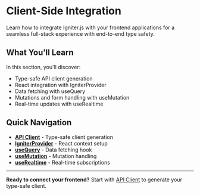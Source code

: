 # Client-Side Integration

Learn how to integrate Igniter.js with your frontend applications for a seamless full-stack experience with end-to-end type safety.

## What You'll Learn

In this section, you'll discover:

- Type-safe API client generation
- React integration with IgniterProvider
- Data fetching with useQuery
- Mutations and form handling with useMutation
- Real-time updates with useRealtime

## Quick Navigation

- **[API Client](/docs/client-side/api-client)** - Type-safe client generation
- **[IgniterProvider](/docs/client-side/igniter-provider)** - React context setup
- **[useQuery](/docs/client-side/use-query)** - Data fetching hook
- **[useMutation](/docs/client-side/use-mutation)** - Mutation handling
- **[useRealtime](/docs/client-side/use-realtime)** - Real-time subscriptions

---

**Ready to connect your frontend?** Start with [API Client](/docs/client-side/api-client) to generate your type-safe client.